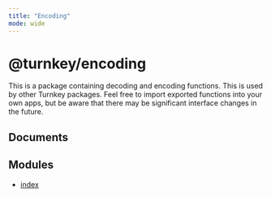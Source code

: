 ```yaml
---
title: "Encoding"
mode: wide
---
```

  
# @turnkey/encoding

This is a package containing decoding and encoding functions. This is used by other Turnkey packages. Feel free to import exported functions into your own apps, but be aware that there may be significant interface changes in the future.

## Documents



## Modules

- [index](index/readme)
